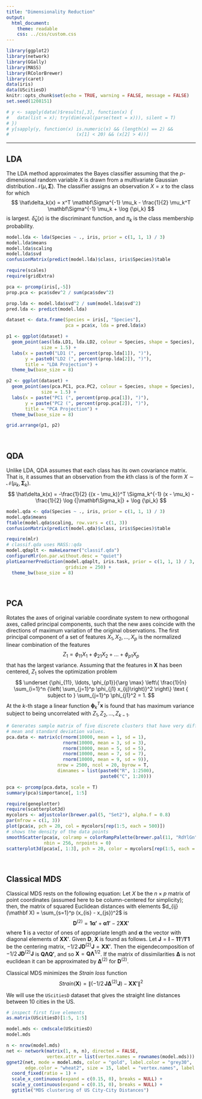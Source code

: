 ```yaml
---
title: "Dimensionality Reduction"
output: 
  html_document: 
    theme: readable
    css: ../css/custom.css
---
```


```r
library(ggplot2)
library(network)
library(GGally)
library(MASS)
library(RColorBrewer)
library(caret)
data(iris)
data(UScitiesD)
knitr::opts_chunk$set(echo = TRUE, warning = FALSE, message = FALSE)
set.seed(1208151)

# y <- sapply(data()$results[,3], function(x) { 
#   data(list = x); try(dim(eval(parse(text = x))), silent = T) 
# })
# y[sapply(y, function(x) is.numeric(x) && (length(x) == 2) && 
#                         (x[1] < 20) && (x[2] > 4))]
```

---

## LDA

The LDA method approximates the Bayes classifier assuming that the $p$-dimensional random variable $X$ is drawn from a multivariate Gaussian distribution ${\mathcal N}(\mu ,\, \mathbf\Sigma)$. The classifier assigns an observation $X = x$ to the class for which
$$
\hat\delta_k(x) = x^T \mathbf\Sigma^{-1} \mu_k - \frac{1}{2} \mu_k^T \mathbf\Sigma^{-1} \mu_k + \log {\pi_k}
$$
is largest. $\hat\delta_k(x)$ is the discriminant function, and $\pi_k$ is the class membership probability.

```r
model.lda <- lda(Species ~ ., iris, prior = c(1, 1, 1) / 3)
model.lda$means
model.lda$scaling
model.lda$svd
confusionMatrix(predict(model.lda)$class, iris$Species)$table
```

```r
require(scales)
require(gridExtra)

pca <- prcomp(iris[,-5])
prop.pca <- pca$sdev^2 / sum(pca$sdev^2)

prop.lda <- model.lda$svd^2 / sum(model.lda$svd^2)
pred.lda <- predict(model.lda)

dataset <- data.frame(Species = iris[, "Species"], 
                      pca = pca$x, lda = pred.lda$x)

p1 <- ggplot(dataset) + 
  geom_point(aes(lda.LD1, lda.LD2, colour = Species, shape = Species), 
             size = 1.5) + 
  labs(x = paste0("LD1 (", percent(prop.lda[1]), ")"),
       y = paste0("LD2 (", percent(prop.lda[2]), ")"),
       title = "LDA Projection") +
  theme_bw(base_size = 8)

p2 <- ggplot(dataset) + 
  geom_point(aes(pca.PC1, pca.PC2, colour = Species, shape = Species), 
             size = 1.5) +
  labs(x = paste("PC1 (", percent(prop.pca[1]), ")"),
       y = paste("PC2 (", percent(prop.pca[2]), ")"),
       title = "PCA Projection") + 
  theme_bw(base_size = 8)

grid.arrange(p1, p2)
```
<br/>

## QDA
Unlike LDA, QDA assumes that each class has its own covariance matrix. That is, it assumes that an observation from the $k$th class is of the form $X \sim {\mathcal N} (\mu_k ,\, \mathbf\Sigma_k)$.
$$
\hat\delta_k(x) = -\frac{1}{2} {(x - \mu_k)}^T \Sigma_k^{-1} (x - \mu_k) -\frac{1}{2} \log {|\mathbf\Sigma_k|} + \log {\pi_k}
$$

```r
model.qda <- qda(Species ~ ., iris, prior = c(1, 1, 1) / 3)
model.qda$means
ftable(model.qda$scaling, row.vars = c(1, 3))
confusionMatrix(predict(model.qda)$class, iris$Species)$table
```

```r
require(mlr)
# classif.qda uses MASS::qda
model.qdaplt <- makeLearner("classif.qda")
configureMlr(on.par.without.desc = "quiet")
plotLearnerPrediction(model.qdaplt, iris.task, prior = c(1, 1, 1) / 3,
                      gridsize = 250) +
  theme_bw(base_size = 8)
```
<br/>


## PCA

Rotates the axes of original variable coordinate system to new orthogonal axes, called principal components, such that the new axes coincide with the directions of maximum variation of the original observations. The first principal component of a set of features $X_1, X_2,\ldots, X_p$ is the normalized linear combination of the features
$$
Z_1 = \phi_{11} X_1 + \phi_{21} X_2 + \ldots + \phi_{p1} X_p
$$
that has the largest variance. Assuming that the features in $\mathbf X$ has been centered, $Z_1$ solves the optimization problem
$$
\underset {\phi_{11}, \ldots, \phi_{p1}}{\arg \max} \left\{ \frac{1}{n} \sum_{i=1}^n {\left( \sum_{j=1}^p \phi_{j1} x_{ij}\right)}^2 \right\} \text {  subject to } \sum_{j=1}^p \phi_{j1}^2 = 1.
$$
At the $k$-th stage a linear function $\boldsymbol\phi_k^T \mathbf x$ is found that has maximum variance subject to being uncorrelated with $Z_1, Z_2, \ldots, Z_{k-1}$.

```r
# Generates sample matrix of five discrete clusters that have very different 
# mean and standard deviation values.
pca.data <- matrix(c(rnorm(10000, mean = 1, sd = 1), 
                     rnorm(10000, mean = 3, sd = 3),
                     rnorm(10000, mean = 5, sd = 5),
                     rnorm(10000, mean = 7, sd = 7),
                     rnorm(10000, mean = 9, sd = 9)), 
                   nrow = 2500, ncol = 20, byrow = T, 
                   dimnames = list(paste0("R", 1:2500), 
                                   paste0("C", 1:20)))
```

```r
pca <- prcomp(pca.data, scale = T)
summary(pca)$importance[, 1:5]
```

```r
require(geneplotter)
require(scatterplot3d)
mycolors <- adjustcolor(brewer.pal(5, "Set2"), alpha.f = 0.8)
par(mfrow = c(1, 3))
plot(pca$x, pch = 20, col = mycolors[rep(1:5, each = 500)])
# shows the density of the data points
smoothScatter(pca$x, colramp = colorRampPalette(brewer.pal(11, "RdYlGn")), 
              nbin = 256, nrpoints = 0) 
scatterplot3d(pca$x[, 1:3], pch = 20, color = mycolors[rep(1:5, each = 500)])
```
<br/>


## Classical MDS

Classical MDS rests on the following equation: Let $X$ be the $n \times p$ matrix of point coordinates (assumed here to be column-centered for simplicity); then, the matrix of squared Euclidean distances with elements $d_{ij}(\mathbf X) = \sum_{s=1}^p (x_{is} - x_{js})^2$ is
$$
\mathbf D^{(2)} = \mathbf {1 \boldsymbol\alpha'} + \mathbf {\boldsymbol\alpha 1'} - 2 \mathbf {X X'}
$$
where $\mathbf 1$ is a vector of ones of appropriate length and $\boldsymbol\alpha$ the vector with diagonal elements of $\mathbf {XX'}$. Given $\mathbf D$, $\mathbf X$ is found as follows. Let $\mathbf J = \mathbf I -  \mathbf {11'} / \mathbf {1'1}$ be the centering matrix,  $-1/2 \, \mathbf J \mathbf D^{(2)} \mathbf J = \mathbf {XX'}$. Then the eigendecomposition of $-1/2 \, \mathbf J \mathbf D^{(2)} \mathbf J$ is $\mathbf {Q \Lambda Q'}$, and so $\mathbf X = \mathbf Q \mathbf\Lambda^{1/2}$. If the matrix of dissimilarities $\mathbf\Delta$ is not euclidean it can be approximated by $\mathbf\Delta^{(2)}$ for $\mathbf D^{(2)}$.

 
Classical MDS minimizes the *Strain loss* function
$$
\newcommand{\norm}[1]{\left\lVert#1\right\rVert}
Strain(\mathbf X) = \norm {(-1 / 2 \, \mathbf J \mathbf\Delta^{(2)} \mathbf J) - \mathbf {XX'}} ^2
$$


We will use the `UScitiesD` dataset that gives the straight line distances between 10 cities in the US.

```r
# inspect first five elements
as.matrix(UScitiesD)[1:5, 1:5]

model.mds <- cmdscale(UScitiesD)
model.mds
```

```r
n <- nrow(model.mds)
net <- network(matrix(1, n, n), directed = FALSE,
               vertex.attr = list(vertex.names = rownames(model.mds)))
ggnet2(net, mode = model.mds, color = "gold", label.color = "grey30",
       edge.color = "wheat2", size = 15, label = "vertex.names", label.size = 3) +
  coord_fixed(ratio = 1) +
  scale_x_continuous(expand = c(0.15, 0), breaks = NULL) +
  scale_y_continuous(expand = c(0.15, 0), breaks = NULL) +
  ggtitle("MDS clustering of US City-City Distances")
```





